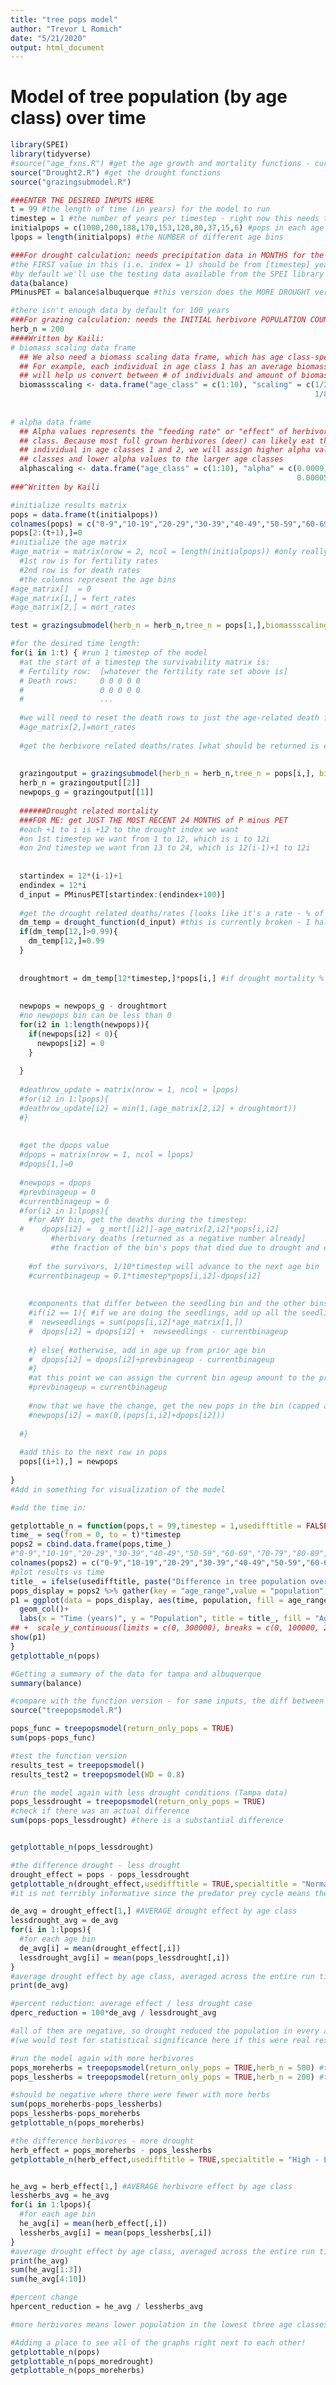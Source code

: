 ---
title: "tree pops model"
author: "Trevor L Romich"
date: "5/21/2020"
output: html_document
---

# Model of tree population (by age class) over time

```{r setup, include=FALSE}
library(SPEI)
library(tidyverse)
#source("age_fxns.R") #get the age growth and mortality functions - currently not actually needed!
source("Drought2.R") #get the drought functions
source("grazingsubmodel.R")
```

```{r model inputs}
###ENTER THE DESIRED INPUTS HERE
t = 99 #the length of time (in years) for the model to run
timestep = 1 #the number of years per timestep - right now this needs to be 1
initialpops = c(1000,200,188,170,153,120,80,37,15,6) #pops in each age bin (age bins are 0-9,10-19,20-29, etc, with last being 90-99)
lpops = length(initialpops) #the NUMBER of different age bins

###For drought calculation: needs precipitation data in MONTHS for the entire time range AND the [timestep] years prior to the start of that range
#the FIRST value in this (i.e. index = 1) should be from [timestep] years before the intended start time
#by default we'll use the testing data available from the SPEI library
data(balance)
PMinusPET = balance$albuquerque #this version does the MORE DROUGHT version - the treepopsmodel.R version does Tampa, which is LESS DROUGHT

#there isn't enough data by default for 100 years
###For grazing calculation: needs the INITIAL herbivore POPULATION COUNT
herb_n = 200
####Written by Kaili:
# biomass scaling data frame
  ## We also need a biomass scaling data frame, which has age class-specific scaling factors. 
  ## For example, each individual in age class 1 has an average biomass (g C) of 0.5, etc. This 
  ## will help us convert between # of individuals and amount of biomass.
  biomassscaling <- data.frame("age_class" = c(1:10), "scaling" = c(1/2, 1/4, 1/5, 1/6, 1/7,
                                                                    1/8, 1/9, 1/10, 1/10, 1/10))
  
  
# alpha data frame
  ## Alpha values represents the "feeding rate" or "effect" of herbivores on trees, in each age 
  ## class. Because most full grown herbivores (deer) can likely eat the leaves of an entire 
  ## individual in age classes 1 and 2, we will assign higher alpha values to the smaller age 
  ## classes and lower alpha values to the larger age classes
  alphascaling <- data.frame("age_class" = c(1:10), "alpha" = c(0.0009, 0.0008, 0.0007, 0.00006, 0.00006, 0.00006, 
                                                                0.00005, 0.00004, 0.00003, 0.000001))
###^Written by Kaili  
```

```{r model setup}
#initialize results matrix
pops = data.frame(t(initialpops))
colnames(pops) = c("0-9","10-19","20-29","30-39","40-49","50-59","60-69","70-79","80-89","90-99")
pops[2:(t+1),]=0
#initialize the age matrix
#age_matrix = matrix(nrow = 2, ncol = length(initialpops)) #only really need 2 rows:
  #1st row is for fertility rates
  #2nd row is for death rates
  #the columns represent the age bins
#age_matrix[]  = 0
#age_matrix[1,] = fert_rates
#age_matrix[2,] = mort_rates
```

```{r test grazing submodel}
test = grazingsubmodel(herb_n = herb_n,tree_n = pops[1,],biomassscaling = biomassscaling, alphascaling = alphascaling) #it 'works' but amount lost is higher than the population for the default values 
```

``` {r model loop}
#for the desired time length:
for(i in 1:t) { #run 1 timestep of the model
  #at the start of a timestep the survivability matrix is:
  # Fertility row:  [whatever the fertility rate set above is]
  # Death rows:     0 0 0 0 0
  #                 0 0 0 0 0
  #                 ...
  
  #we will need to reset the death rows to just the age-related death fractions
  #age_matrix[2,]=mort_rates
  
  #get the herbivore related deaths/rates [what should be returned is either:
  
  
  grazingoutput = grazingsubmodel(herb_n = herb_n,tree_n = pops[i,], biomassscaling = biomassscaling, alphascaling = alphascaling)
  herb_n = grazingoutput[[2]]
  newpops_g = grazingoutput[[1]]
  
  ######Drought related mortality
  ###FOR ME: get JUST THE MOST RECENT 24 MONTHS of P minus PET
  #each +1 to i is +12 to the drought index we want
  #on 1st timestep we want from 1 to 12, which is i to 12i
  #on 2nd timestep we want from 13 to 24, which is 12(i-1)+1 to 12i
  
  
  startindex = 12*(i-1)+1
  endindex = 12*i
  d_input = PMinusPET[startindex:(endindex+100)]
  
  #get the drought related deaths/rates [looks like it's a rate - % of standing dead trees, which I take to mean % of trees that DIE of drought at the timestep]
  dm_temp = drought_function(d_input) #this is currently broken - I half expect something happened with the library
  if(dm_temp[12,]>0.99){
    dm_temp[12,]=0.99
  }
  
  
  droughtmort = dm_temp[12*timestep,]*pops[i,] #if drought mortality % is over 100% for some reason, set it to 100%
  
  
  newpops = newpops_g - droughtmort
  #no newpops bin can be less than 0
  for(i2 in 1:length(newpops)){
    if(newpops[i2] < 0){
      newpops[i2] = 0
    }
    
  }
  
  #deathrow_update = matrix(nrow = 1, ncol = lpops)
  #for(i2 in 1:lpops){
  #deathrow_update[i2] = min(1,(age_matrix[2,i2] + droughtmort))
  #}
  
  
  #get the dpops value
  #dpops = matrix(nrow = 1, ncol = lpops)
  #dpops[1,]=0
  
  #newpops = dpops
  #prevbinageup = 0
  #currentbinageup = 0
  #for(i2 in 1:lpops){
    #for ANY bin, get the deaths during the timestep:
  #    dpops[i2] =  g_mort[[i2]]-age_matrix[2,i2]*pops[i,i2]
         #herbivory deaths [returned as a negative number already]
         #the fraction of the bin's pops that died due to drought and other causes
         
    #of the survivors, 1/10*timestep will advance to the next age bin
    #currentbinageup = 0.1*timestep*pops[i,i2]-dpops[i2]
    
    
    #components that differ between the seedling bin and the other bins  
    #if(i2 == 1){ #if we are doing the seedlings, add up all the seedling production from each age range
    #  newseedlings = sum(pops[i,i2]*age_matrix[1,])
    #  dpops[i2] = dpops[i2] +  newseedlings - currentbinageup
      
    #} else{ #otherwise, add in age up from prior age bin
    #  dpops[i2] = dpops[i2]+prevbinageup - currentbinageup
    #}
    #at this point we can assign the current bin ageup amount to the prev bin value for use on the next iteration
    #prevbinageup = currentbinageup
    
    #now that we have the change, get the new pops in the bin (capped at minimum of 0) 
    #newpops[i2] = max(0,(pops[i,i2]+dpops[i2]))
    
  #}
  
  #add this to the next row in pops
  pops[(i+1),] = newpops
  
}
#Add in something for visualization of the model
```

```{r visualize results}
#add the time in:

getplottable_n = function(pops,t = 99,timestep = 1,usedifftitle = FALSE,specialtitle = "test"){
time_ = seq(from = 0, to = t)*timestep
pops2 = cbind.data.frame(pops,time_)
#"0-9","10-19","20-29","30-39","40-49","50-59","60-69","70-79","80-89","90-99"
colnames(pops2) = c("0-9","10-19","20-29","30-39","40-49","50-59","60-69","70-79","80-89","90-99","time")
#plot results vs time
title_ = ifelse(usedifftitle, paste("Difference in tree population over time:",specialtitle),"Tree population over time")
pops_display = pops2 %>% gather(key = "age_range",value = "population",-time)
p1 = ggplot(data = pops_display, aes(time, population, fill = age_range))+
  geom_col()+
  labs(x = "Time (years)", y = "Population", title = title_, fill = "Age Range") +theme_bw()
## +  scale_y_continuous(limits = c(0, 300000), breaks = c(0, 100000, 200000, 300000))
show(p1)
}
getplottable_n(pops)
```

```{r}
#Getting a summary of the data for tampa and albuquerque
summary(balance)
```

```{r compare}
#compare with the function version - for same inputs, the diff between the pops data should always be zero
source("treepopsmodel.R")

pops_func = treepopsmodel(return_only_pops = TRUE)
sum(pops-pops_func)

```

```{r function testing}
#test the function version
results_test = treepopsmodel()
results_test2 = treepopsmodel(WD = 0.8)

```

```{r drought}
#run the model again with less drought conditions (Tampa data)
pops_lessdrought = treepopsmodel(return_only_pops = TRUE)
#check if there was an actual difference
sum(pops-pops_lessdrought) #there is a substantial difference


getplottable_n(pops_lessdrought)

#the difference drought - less drought
drought_effect = pops - pops_lessdrought
getplottable_n(drought_effect,usedifftitle = TRUE,specialtitle = "Normal - Drought")
#it is not terribly informative since the predator prey cycle means there are also many timesteps where there are more individuals, but it's still possible to tell that the drought decreased the population size on average (more bars are negative, meaning lessdrought had more pops alive)

de_avg = drought_effect[1,] #AVERAGE drought effect by age class
lessdrought_avg = de_avg
for(i in 1:lpops){
  #for each age bin
  de_avg[i] = mean(drought_effect[,i])
  lessdrought_avg[i] = mean(pops_lessdrought[,i])
}
#average drought effect by age class, averaged across the entire run time
print(de_avg)

#percent reduction: average effect / less drought case
dperc_reduction = 100*de_avg / lessdrought_avg

#all of them are negative, so drought reduced the population in every age class
#(we would test for statistical significance here if this were real research)

```

```{r moreherbivores}
#run the model again with more herbivores
pops_moreherbs = treepopsmodel(return_only_pops = TRUE,herb_n = 500) #this uses the Tampa climate
pops_lessherbs = treepopsmodel(return_only_pops = TRUE,herb_n = 200) #this uses the Tampa climate

#should be negative where there were fewer with more herbs
sum(pops_moreherbs-pops_lessherbs)
pops_lessherbs-pops_moreherbs
getplottable_n(pops_moreherbs)

#the difference herbivores - more drought
herb_effect = pops_moreherbs - pops_lessherbs
getplottable_n(herb_effect,usedifftitle = TRUE,specialtitle = "High - Low herbivore population") #this is actually the difference, not the population size, so should change the title


he_avg = herb_effect[1,] #AVERAGE herbivore effect by age class
lessherbs_avg = he_avg
for(i in 1:lpops){
  #for each age bin
  he_avg[i] = mean(herb_effect[,i])
  lessherbs_avg[i] = mean(pops_lessherbs[,i])
}
#average drought effect by age class, averaged across the entire run time
print(he_avg)
sum(he_avg[1:3])
sum(he_avg[4:10])

#percent change
hpercent_reduction = he_avg / lessherbs_avg

#more herbivores means lower population in the lowest three age classes (values are positive so lower herbivore case was higher), but means higher population in the other age classes. The overall effect is reduction in population, with the impact on the lowest 3 age classes being roughly 10 times greater than the impact on all other age classes


```

```{r}
#Adding a place to see all of the graphs right next to each other!
getplottable_n(pops)
getplottable_n(pops_moredrought)
getplottable_n(pops_moreherbs)
```
